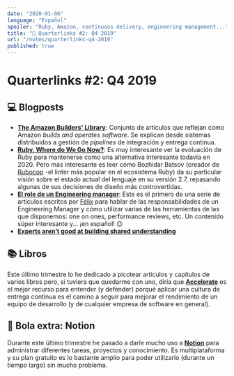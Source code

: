 ```yaml
---
date: "2020-01-06"
language: "Español"
spoiler: "Ruby, Amazon, continuous delivery, engineering management..."
title: "🔗 Quarterlinks #2: Q4 2019"
url: "/notes/quarterlinks-q4-2019"
published: true
---
```


# Quarterlinks #2: Q4 2019

## 💻 Blogposts

- [**The Amazon Builders' Library**](https://aws.amazon.com/builders-library/): Conjunto de artículos que reflejan como
  Amazon _builds and operates software_. Se explican desde sistemas distribuidos a gestión de _pipelines_ de integración
  y entrega continua.
- [**Ruby, Where do We Go Now?**](https://metaredux.com/posts/2019/12/06/ruby-where-do-we-go-now.html): Es muy
  interesante ver la evoluación de Ruby para mantenerse como una alternativa interesante todavía en 2020. Pero más
  interesante es leer cómo Bozhidar Batsov (creador de [Rubocop](https://github.com/rubocop-hq/rubocop) -el linter más
  popular en el ecosistema Ruby) da su particular visión sobre el estado actual del lenguaje en su versión 2.7,
  repasando algunas de sus decisiones de diseño más controvertidas.
- [**El role de un Engineering manager**](https://medium.com/@flopezluis/el-role-de-un-engineering-manager-91afebbbf7d0):
  Este es el primero de una serie de artículos escritos por [Félix](https://twitter.com/flopezluis) para hablar de las
  responsabilidades de un Engineering Manager y cómo utilizar varias de las herramientas de las que disponemos: one on
  ones, performance reviews, etc. Un contenido súper interesante y... ¡en español! 😉
- [**Experts aren’t good at building shared understanding**](https://lorinhochstein.wordpress.com/2019/08/22/experts-arent-good-at-building-shared-understanding/)

## 📚 Libros

Este último trimestre lo he dedicado a picotear artículos y capítulos de varios libros pero, si tuviera que quedarme con
uno, diría que
[**Accelerate**](https://www.amazon.es/Accelerate-Software-Performing-Technology-Organizations/dp/1942788339/) es el
mejor recurso para entender (y defender) porqué aplicar una cultura de entrega continua es el camino a seguir para
mejorar el rendimiento de un equipo de desarrollo (y de cualquier empresa de software en general).

## 🎱 Bola extra: Notion

Durante este último trimestre he pasado a darle mucho uso a [**Notion**](https://www.notion.so/) para administrar
diferentes tareas, proyectos y conocimiento. Es multiplataforma y su plan gratuito es lo bastante amplio para poder
utilizarlo (durante un tiempo largo) sin mucho problema.
